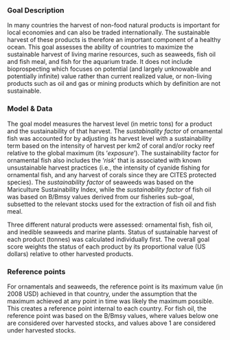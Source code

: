 ### Goal Description

In many countries the harvest of non-food natural products is important for local economies and can also be traded internationally. The sustainable harvest of these products is therefore an important component of a healthy ocean. This goal assesses the ability of countries to maximize the sustainable harvest of living marine resources, such as seaweeds, fish oil and fish meal, and fish for the aquarium trade. It does not include bioprospecting which focuses on potential (and largely unknowable and potentially infinite) value rather than current realized value, or non-living products such as oil and gas or mining products which by definition are not sustainable.

### Model & Data 

The goal model measures the harvest level (in metric tons) for a product and the sustainability of that harvest. The _sustabinality factor_ of ornamental fish was accounted for by adjusting its harvest level with a sustainability term based on the intensity of harvest per km2 of coral and/or rocky reef relative to the global maximum (its ‘_exposure_’). The sustainability factor for ornamental fish also includes the ‘_risk_’ that is associated with known unsustainable harvest practices (i.e., the intensity of cyanide fishing for ornamental fish, and any harvest of corals since they are CITES protected species). The _sustainability factor_ of seaweeds was based on the Mariculture Sustainability Index, while the _sustainability factor_ of fish oil was based on B/Bmsy values derived from our fisheries sub-goal, subsetted to the relevant stocks used for the extraction of fish oil and fish meal. 

Three different natural products were assessed: ornamental fish, fish oil, and inedible seaweeds and marine plants. Status of sustainable harvest of each product (tonnes) was calculated individually first. The overall goal score weights the status of each product by its proportional value (US dollars) relative to other harvested products. 

### Reference points 

For ornamentals and seaweeds, the reference point is its maximum value (in 2008 USD) achieved in that country, under the assumption that the maximum achieved at any point in time was likely the maximum possible. This creates a reference point internal to each country. For fish oil, the reference point was based on the B/Bmsy values, where values below one are considered over harvested stocks, and values above 1 are considered under harvested stocks. 
